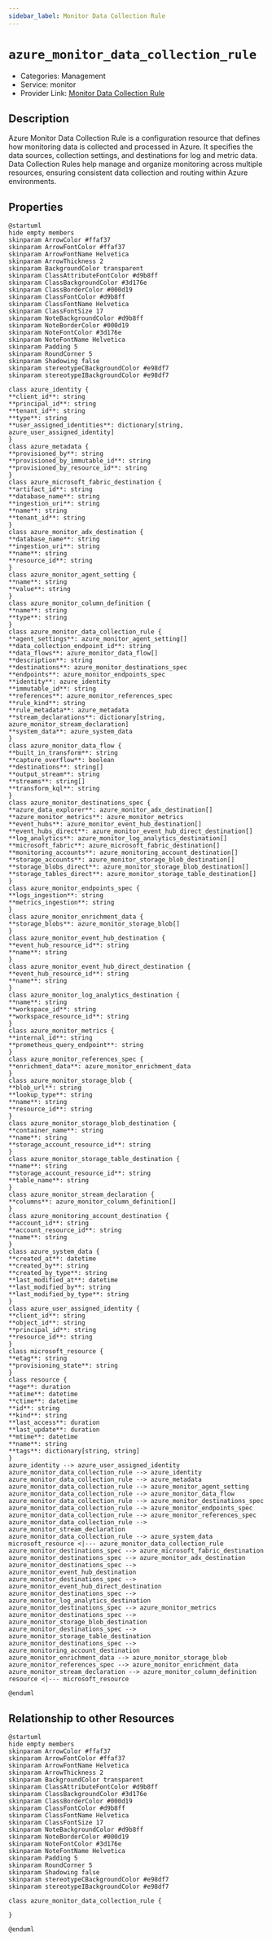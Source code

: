```yaml
---
sidebar_label: Monitor Data Collection Rule
---
```


# `azure_monitor_data_collection_rule`

- Categories: Management
- Service: monitor
- Provider Link: [Monitor Data Collection Rule](https://learn.microsoft.com/en-us/azure/azure-monitor/essentials/data-collection-rule-overview)

## Description

Azure Monitor Data Collection Rule is a configuration resource that defines how monitoring data is collected and processed in Azure. It specifies the data sources, collection settings, and destinations for log and metric data. Data Collection Rules help manage and organize monitoring across multiple resources, ensuring consistent data collection and routing within Azure environments.

## Properties

<ZoomPanPinch>

```kroki imgType="plantuml" imgAlt="Diagram of Monitor Data Collection Rule data model"
@startuml
hide empty members
skinparam ArrowColor #ffaf37
skinparam ArrowFontColor #ffaf37
skinparam ArrowFontName Helvetica
skinparam ArrowThickness 2
skinparam BackgroundColor transparent
skinparam ClassAttributeFontColor #d9b8ff
skinparam ClassBackgroundColor #3d176e
skinparam ClassBorderColor #000d19
skinparam ClassFontColor #d9b8ff
skinparam ClassFontName Helvetica
skinparam ClassFontSize 17
skinparam NoteBackgroundColor #d9b8ff
skinparam NoteBorderColor #000d19
skinparam NoteFontColor #3d176e
skinparam NoteFontName Helvetica
skinparam Padding 5
skinparam RoundCorner 5
skinparam Shadowing false
skinparam stereotypeCBackgroundColor #e98df7
skinparam stereotypeIBackgroundColor #e98df7

class azure_identity {
**client_id**: string
**principal_id**: string
**tenant_id**: string
**type**: string
**user_assigned_identities**: dictionary[string, azure_user_assigned_identity]
}
class azure_metadata {
**provisioned_by**: string
**provisioned_by_immutable_id**: string
**provisioned_by_resource_id**: string
}
class azure_microsoft_fabric_destination {
**artifact_id**: string
**database_name**: string
**ingestion_uri**: string
**name**: string
**tenant_id**: string
}
class azure_monitor_adx_destination {
**database_name**: string
**ingestion_uri**: string
**name**: string
**resource_id**: string
}
class azure_monitor_agent_setting {
**name**: string
**value**: string
}
class azure_monitor_column_definition {
**name**: string
**type**: string
}
class azure_monitor_data_collection_rule {
**agent_settings**: azure_monitor_agent_setting[]
**data_collection_endpoint_id**: string
**data_flows**: azure_monitor_data_flow[]
**description**: string
**destinations**: azure_monitor_destinations_spec
**endpoints**: azure_monitor_endpoints_spec
**identity**: azure_identity
**immutable_id**: string
**references**: azure_monitor_references_spec
**rule_kind**: string
**rule_metadata**: azure_metadata
**stream_declarations**: dictionary[string, azure_monitor_stream_declaration]
**system_data**: azure_system_data
}
class azure_monitor_data_flow {
**built_in_transform**: string
**capture_overflow**: boolean
**destinations**: string[]
**output_stream**: string
**streams**: string[]
**transform_kql**: string
}
class azure_monitor_destinations_spec {
**azure_data_explorer**: azure_monitor_adx_destination[]
**azure_monitor_metrics**: azure_monitor_metrics
**event_hubs**: azure_monitor_event_hub_destination[]
**event_hubs_direct**: azure_monitor_event_hub_direct_destination[]
**log_analytics**: azure_monitor_log_analytics_destination[]
**microsoft_fabric**: azure_microsoft_fabric_destination[]
**monitoring_accounts**: azure_monitoring_account_destination[]
**storage_accounts**: azure_monitor_storage_blob_destination[]
**storage_blobs_direct**: azure_monitor_storage_blob_destination[]
**storage_tables_direct**: azure_monitor_storage_table_destination[]
}
class azure_monitor_endpoints_spec {
**logs_ingestion**: string
**metrics_ingestion**: string
}
class azure_monitor_enrichment_data {
**storage_blobs**: azure_monitor_storage_blob[]
}
class azure_monitor_event_hub_destination {
**event_hub_resource_id**: string
**name**: string
}
class azure_monitor_event_hub_direct_destination {
**event_hub_resource_id**: string
**name**: string
}
class azure_monitor_log_analytics_destination {
**name**: string
**workspace_id**: string
**workspace_resource_id**: string
}
class azure_monitor_metrics {
**internal_id**: string
**prometheus_query_endpoint**: string
}
class azure_monitor_references_spec {
**enrichment_data**: azure_monitor_enrichment_data
}
class azure_monitor_storage_blob {
**blob_url**: string
**lookup_type**: string
**name**: string
**resource_id**: string
}
class azure_monitor_storage_blob_destination {
**container_name**: string
**name**: string
**storage_account_resource_id**: string
}
class azure_monitor_storage_table_destination {
**name**: string
**storage_account_resource_id**: string
**table_name**: string
}
class azure_monitor_stream_declaration {
**columns**: azure_monitor_column_definition[]
}
class azure_monitoring_account_destination {
**account_id**: string
**account_resource_id**: string
**name**: string
}
class azure_system_data {
**created_at**: datetime
**created_by**: string
**created_by_type**: string
**last_modified_at**: datetime
**last_modified_by**: string
**last_modified_by_type**: string
}
class azure_user_assigned_identity {
**client_id**: string
**object_id**: string
**principal_id**: string
**resource_id**: string
}
class microsoft_resource {
**etag**: string
**provisioning_state**: string
}
class resource {
**age**: duration
**atime**: datetime
**ctime**: datetime
**id**: string
**kind**: string
**last_access**: duration
**last_update**: duration
**mtime**: datetime
**name**: string
**tags**: dictionary[string, string]
}
azure_identity --> azure_user_assigned_identity
azure_monitor_data_collection_rule --> azure_identity
azure_monitor_data_collection_rule --> azure_metadata
azure_monitor_data_collection_rule --> azure_monitor_agent_setting
azure_monitor_data_collection_rule --> azure_monitor_data_flow
azure_monitor_data_collection_rule --> azure_monitor_destinations_spec
azure_monitor_data_collection_rule --> azure_monitor_endpoints_spec
azure_monitor_data_collection_rule --> azure_monitor_references_spec
azure_monitor_data_collection_rule --> azure_monitor_stream_declaration
azure_monitor_data_collection_rule --> azure_system_data
microsoft_resource <|--- azure_monitor_data_collection_rule
azure_monitor_destinations_spec --> azure_microsoft_fabric_destination
azure_monitor_destinations_spec --> azure_monitor_adx_destination
azure_monitor_destinations_spec --> azure_monitor_event_hub_destination
azure_monitor_destinations_spec --> azure_monitor_event_hub_direct_destination
azure_monitor_destinations_spec --> azure_monitor_log_analytics_destination
azure_monitor_destinations_spec --> azure_monitor_metrics
azure_monitor_destinations_spec --> azure_monitor_storage_blob_destination
azure_monitor_destinations_spec --> azure_monitor_storage_table_destination
azure_monitor_destinations_spec --> azure_monitoring_account_destination
azure_monitor_enrichment_data --> azure_monitor_storage_blob
azure_monitor_references_spec --> azure_monitor_enrichment_data
azure_monitor_stream_declaration --> azure_monitor_column_definition
resource <|--- microsoft_resource

@enduml
```

</ZoomPanPinch>

## Relationship to other Resources

<ZoomPanPinch>

```kroki imgType="plantuml" imgAlt="Diagram of Monitor Data Collection Rule resource relationships"
@startuml
hide empty members
skinparam ArrowColor #ffaf37
skinparam ArrowFontColor #ffaf37
skinparam ArrowFontName Helvetica
skinparam ArrowThickness 2
skinparam BackgroundColor transparent
skinparam ClassAttributeFontColor #d9b8ff
skinparam ClassBackgroundColor #3d176e
skinparam ClassBorderColor #000d19
skinparam ClassFontColor #d9b8ff
skinparam ClassFontName Helvetica
skinparam ClassFontSize 17
skinparam NoteBackgroundColor #d9b8ff
skinparam NoteBorderColor #000d19
skinparam NoteFontColor #3d176e
skinparam NoteFontName Helvetica
skinparam Padding 5
skinparam RoundCorner 5
skinparam Shadowing false
skinparam stereotypeCBackgroundColor #e98df7
skinparam stereotypeIBackgroundColor #e98df7

class azure_monitor_data_collection_rule {

}

@enduml
```

</ZoomPanPinch>
